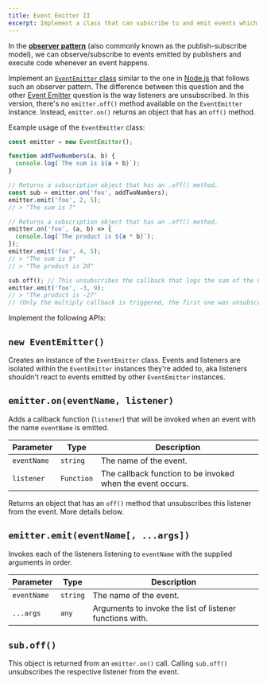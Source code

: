 ```yaml
---
title: Event Emitter II
excerpt: Implement a class that can subscribe to and emit events which triggers attached callback functions. Subcription objects are returned and can unsubscribe itself
---
```


In the [**observer pattern**](https://www.patterns.dev/posts/observer-pattern/) (also commonly known as the publish-subscribe model), we can observe/subscribe to events emitted by publishers and execute code whenever an event happens.

Implement an [`EventEmitter` class](https://nodejs.org/api/events.html#class-eventemitter) similar to the one in [Node.js](https://nodejs.org/api/events.html) that follows such an observer pattern. The difference between this question and the other [Event Emitter](/questions/javascript/event-emitter) question is the way listeners are unsubscribed. In this version, there's no `emitter.off()` method available on the `EventEmitter` instance. Instead, `emitter.on()` returns an object that has an `off()` method.

Example usage of the `EventEmitter` class:

```js
const emitter = new EventEmitter();

function addTwoNumbers(a, b) {
  console.log(`The sum is ${a + b}`);
}

// Returns a subscription object that has an .off() method.
const sub = emitter.on('foo', addTwoNumbers);
emitter.emit('foo', 2, 5);
// > "The sum is 7"

// Returns a subscription object that has an .off() method.
emitter.on('foo', (a, b) => {
  console.log(`The product is ${a * b}`);
});
emitter.emit('foo', 4, 5);
// > "The sum is 9"
// > "The product is 20"

sub.off(); // This unsubscribes the callback that logs the sum of the numbers.
emitter.emit('foo', -3, 9);
// > "The product is -27"
// (Only the multiply callback is triggered, the first one was unsubscribed.)
```

Implement the following APIs:

## `new EventEmitter()`

Creates an instance of the `EventEmitter` class. Events and listeners are isolated within the `EventEmitter` instances they're added to, aka listeners shouldn't react to events emitted by other `EventEmitter` instances.

## `emitter.on(eventName, listener)`

Adds a callback function (`listener`) that will be invoked when an event with the name `eventName` is emitted.

| Parameter | Type | Description |
| --- | --- | --- |
| `eventName` | `string` | The name of the event. |
| `listener` | `Function` | The callback function to be invoked when the event occurs. |

Returns an object that has an `off()` method that unsubscribes this listener from the event. More details below.

## `emitter.emit(eventName[, ...args])`

Invokes each of the listeners listening to `eventName` with the supplied arguments in order.

| Parameter | Type | Description |
| --- | --- | --- |
| `eventName` | `string` | The name of the event. |
| `...args` | `any` | Arguments to invoke the list of listener functions with. |

## `sub.off()`

This object is returned from an `emitter.on()` call. Calling `sub.off()` unsubscribes the respective listener from the event.
